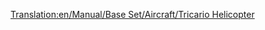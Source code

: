[[Translation:en/Manual/Base Set/Aircraft/Tricario Helicopter]]

{{en/Helicopter|Name=Tricario Helicopter
|Image=[[File:en/SikorskyHelicopter.png|Tricario Helicopter]]
|Cost=30,761 (61,522)
|Speed=322 kph (200 MPH)
|Annual=2,278 (4,556)
|Designed=1957
|Lifespan=20
|Capacity=40 passengers & 15 bags of mail
|Description=The Tricario Helicopter is the first helicopter available in the game.  Keeping with a naming scheme for vehicles in the game, this aircraft is likely named for Jim Tricario, a quality assurance tester associated with Microprose during ''Transport Tycoon'''s original release.
|Real-life=Sikorsky S-62 Helicopter 
}}